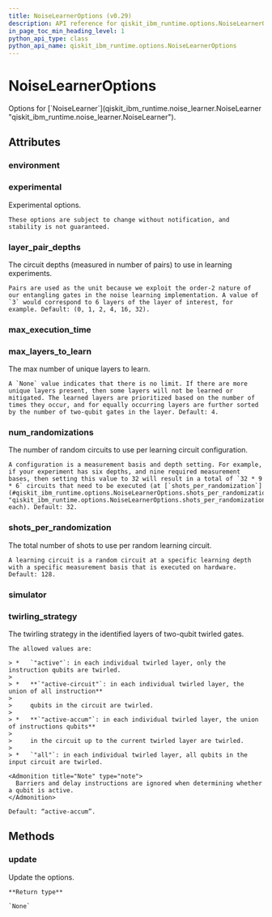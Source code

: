 ```yaml
---
title: NoiseLearnerOptions (v0.29)
description: API reference for qiskit_ibm_runtime.options.NoiseLearnerOptions in qiskit-ibm-runtime v0.29
in_page_toc_min_heading_level: 1
python_api_type: class
python_api_name: qiskit_ibm_runtime.options.NoiseLearnerOptions
---
```


# NoiseLearnerOptions

<Class id="qiskit_ibm_runtime.options.NoiseLearnerOptions" isDedicatedPage={true} github="https://github.com/Qiskit/qiskit-ibm-runtime/tree/stable/0.29/qiskit_ibm_runtime/options/noise_learner_options.py#L25-L96" signature="NoiseLearnerOptions(*args, **kwargs)" modifiers="class">
  Options for [`NoiseLearner`](qiskit_ibm_runtime.noise_learner.NoiseLearner "qiskit_ibm_runtime.noise_learner.NoiseLearner").

  ## Attributes

  ### environment

  <Attribute id="qiskit_ibm_runtime.options.NoiseLearnerOptions.environment" attributeTypeHint="EnvironmentOptions | Dict" attributeValue="FieldInfo(annotation=Union[EnvironmentOptions, Dict], required=False, default_factory=EnvironmentOptions)" />

  ### experimental

  <Attribute id="qiskit_ibm_runtime.options.NoiseLearnerOptions.experimental" attributeTypeHint="UnsetType | dict" attributeValue="Unset">
    Experimental options.

    These options are subject to change without notification, and stability is not guaranteed.
  </Attribute>

  ### layer\_pair\_depths

  <Attribute id="qiskit_ibm_runtime.options.NoiseLearnerOptions.layer_pair_depths" attributeTypeHint="UnsetType | List[int]" attributeValue="Unset">
    The circuit depths (measured in number of pairs) to use in learning experiments.

    Pairs are used as the unit because we exploit the order-2 nature of our entangling gates in the noise learning implementation. A value of `3` would correspond to 6 layers of the layer of interest, for example. Default: (0, 1, 2, 4, 16, 32).
  </Attribute>

  ### max\_execution\_time

  <Attribute id="qiskit_ibm_runtime.options.NoiseLearnerOptions.max_execution_time" attributeTypeHint="UnsetType | int" attributeValue="Unset" />

  ### max\_layers\_to\_learn

  <Attribute id="qiskit_ibm_runtime.options.NoiseLearnerOptions.max_layers_to_learn" attributeTypeHint="UnsetType | int | None" attributeValue="Unset">
    The max number of unique layers to learn.

    A `None` value indicates that there is no limit. If there are more unique layers present, then some layers will not be learned or mitigated. The learned layers are prioritized based on the number of times they occur, and for equally occurring layers are further sorted by the number of two-qubit gates in the layer. Default: 4.
  </Attribute>

  ### num\_randomizations

  <Attribute id="qiskit_ibm_runtime.options.NoiseLearnerOptions.num_randomizations" attributeTypeHint="UnsetType | int" attributeValue="Unset">
    The number of random circuits to use per learning circuit configuration.

    A configuration is a measurement basis and depth setting. For example, if your experiment has six depths, and nine required measurement bases, then setting this value to 32 will result in a total of `32 * 9 * 6` circuits that need to be executed (at [`shots_per_randomization`](#qiskit_ibm_runtime.options.NoiseLearnerOptions.shots_per_randomization "qiskit_ibm_runtime.options.NoiseLearnerOptions.shots_per_randomization") each). Default: 32.
  </Attribute>

  ### shots\_per\_randomization

  <Attribute id="qiskit_ibm_runtime.options.NoiseLearnerOptions.shots_per_randomization" attributeTypeHint="UnsetType | int" attributeValue="Unset">
    The total number of shots to use per random learning circuit.

    A learning circuit is a random circuit at a specific learning depth with a specific measurement basis that is executed on hardware. Default: 128.
  </Attribute>

  ### simulator

  <Attribute id="qiskit_ibm_runtime.options.NoiseLearnerOptions.simulator" attributeTypeHint="SimulatorOptions | Dict" attributeValue="FieldInfo(annotation=Union[SimulatorOptions, Dict], required=False, default_factory=SimulatorOptions)" />

  ### twirling\_strategy

  <Attribute id="qiskit_ibm_runtime.options.NoiseLearnerOptions.twirling_strategy" attributeTypeHint="UnsetType | Literal['active', 'active-accum', 'active-circuit', 'all']" attributeValue="Unset">
    The twirling strategy in the identified layers of two-qubit twirled gates.

    The allowed values are:

    > *   `"active"`: in each individual twirled layer, only the instruction qubits are twirled.
    >
    > *   **`"active-circuit"`: in each individual twirled layer, the union of all instruction**
    >
    >     qubits in the circuit are twirled.
    >
    > *   **`"active-accum"`: in each individual twirled layer, the union of instructions qubits**
    >
    >     in the circuit up to the current twirled layer are twirled.
    >
    > *   `"all"`: in each individual twirled layer, all qubits in the input circuit are twirled.

    <Admonition title="Note" type="note">
      Barriers and delay instructions are ignored when determining whether a qubit is active.
    </Admonition>

    Default: “active-accum”.
  </Attribute>

  ## Methods

  ### update

  <Function id="qiskit_ibm_runtime.options.NoiseLearnerOptions.update" github="https://github.com/Qiskit/qiskit-ibm-runtime/tree/stable/0.29/qiskit_ibm_runtime/options/options.py#L148-L168" signature="update(**kwargs)">
    Update the options.

    **Return type**

    `None`
  </Function>
</Class>

